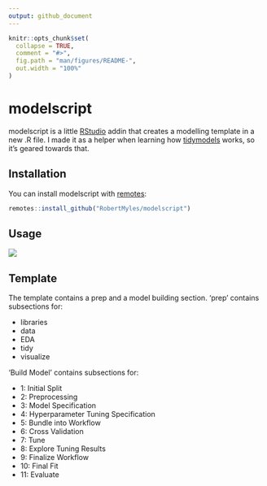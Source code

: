 ```yaml
---
output: github_document
---
```


<!-- README.md is generated from README.Rmd. Please edit that file -->

```r
knitr::opts_chunk$set(
  collapse = TRUE,
  comment = "#>",
  fig.path = "man/figures/README-",
  out.width = "100%"
)
```

# modelscript

<!-- badges: start -->
<!-- badges: end -->

modelscript is a little [RStudio](https://rstudio.com/) addin that creates a modelling template in a new .R file. I made it as a helper when learning how [tidymodels](https://www.tidymodels.org/) works, so it's geared towards that.

## Installation

You can install modelscript with [remotes](https://github.com/r-lib/remotes):

```r
remotes::install_github("RobertMyles/modelscript")
```

## Usage

![](inst/screencast.gif)

## Template

The template contains a prep and a model building section. 'prep' contains subsections for:

- libraries
- data
- EDA
- tidy
- visualize

'Build Model' contains subsections for:

- 1: Initial Split 
- 2: Preprocessing 
- 3: Model Specification 
- 4: Hyperparameter Tuning Specification
- 5: Bundle into Workflow 
- 6: Cross Validation 
- 7: Tune 
- 8: Explore Tuning Results 
- 9: Finalize Workflow 
- 10: Final Fit 
- 11: Evaluate 




